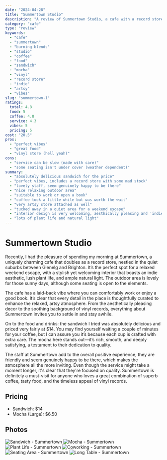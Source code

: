 ```yaml
---
date: "2024-04-28"
title: "Summertown Studio"
description: "A review of Summertown Studio, a cafe with a record store attached in the middle of the Glenelg-Brighton coast"
category: "cafe"
type: "review"
keywords: 
  - "cafe"
  - "summertown"
  - "burning blends"
  - "studio"
  - "coffee"
  - "food"
  - "sandwich"
  - "mocha"
  - "vinyl"
  - "record store"
  - "indie"
  - "artsy"
  - "vibes"
slug: "summertown-1"
ratings: 
  total: 4.8
  food: 5
  coffee: 4.8
  service: 4.3
  vibes: 5
  pricing: 5
cost: "20.5"
pros: 
  - "perfect vibes"
  - "great food"
  - "vinyl store (hell yeah)"
cons:
  - "service can be slow (made with care)"
  - "some seating isn't under cover (weather dependent)"
summary:
  - "absolutely delicious sandwich for the price"
  - "perfect vibes, includes a record store with some mad stock"
  - "lovely staff, seem genuinely happy to be there"
  - "nice relaxing outdoor area"
  - "suitable to work or open a book"
  - "coffee took a little while but was worth the wait"
  - "very artsy store attached as well"
  - "tucked away in a quiet area for a weekend escape"
  - "interior design is very welcoming, aesthically pleasing and 'indie'"
  - "lots of plant life and natural light"
---
```

# Summertown Studio
Recently, I had the pleasure of spending my morning at Summertown, a uniquely charming cafe that doubles as a record store, nestled in the quiet suburbs between Glenelg and Brighton. It’s the perfect spot for a relaxed weekend escape, with a stylish yet welcoming interior that boasts an indie aesthetic, lush plant life, and ample natural light. The outdoor area is lovely for those sunny days, although some seating is open to the elements.

The cafe has a laid-back vibe where you can comfortably work or enjoy a good book. It’s clear that every detail in the place is thoughtfully curated to enhance the relaxed, artsy atmosphere. From the aesthetically pleasing decor to the soothing background of vinyl records, everything about Summertown invites you to settle in and stay awhile.

On to the food and drinks: the sandwich I tried was absolutely delicious and priced very fairly at $14. You may find yourself waiting a couple of minutes for your coffee, but I can assure you it’s because each cup is crafted with extra care. The mocha here stands out—it’s rich, smooth, and deeply satisfying, a testament to their dedication to quality.

The staff at Summertown add to the overall positive experience; they are friendly and seem genuinely happy to be there, which makes the atmosphere all the more inviting. Even though the service might take a moment longer, it's clear that they're focused on quality. Summertown is definitely a must-visit for anyone who loves a great combination of superb coffee, tasty food, and the timeless appeal of vinyl records.

## Pricing
- Sandwich: $14
- Mocha (Large): $6.50

## Photos
![Sandwich - Summertown](/photos/cafe/summertown-11.jpg)
![Mocha - Summertown](/photos/cafe/summertown-08.jpg)
![Plant Life - Summertown](/photos/cafe/summertown-02.jpg)
![Coworking - Summertown](/photos/cafe/summertown-03.jpg)
![Seating Area - Summertown](/photos/cafe/summertown-04.jpg)
![Long Table - Summertown](/photos/cafe/summertown-01.jpg)
